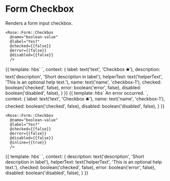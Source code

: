 
<Meta title="Rose|Form/Checkbox" component="Form/Checkbox" />

# Form Checkbox

Renders a form input checkbox.

```htmlbars
<Rose::Form::Checkbox
  @name="boolean-value"
  @label="Yes?"
  @checked={{false}}
  @error={{false}}
  @disabled={{false}}
  />
```

<Preview>
  <Story name="Basic Checkbox" height="10rem">{{
    template: hbs`
      <Rose::Form::Checkbox
        @name={{name}}
        @label={{label}}
        @description={{description}}
        @helperText={{helperText}}
        @checked={{checked}}
        @error={{error}}
        @disabled={{disabled}}
        />
    `,
    context: {
      label: text('text', 'Checkbox 🛎'),
      description: text('description', 'Short description in label'),
      helperText: text('helperText', 'This is an optional help text.'),
      name: text('name', 'checkbox-1'),
      checked: boolean('checked', false),
      error: boolean('error', false),
      disabled: boolean('disabled', false),
    }
  }}</Story>
</Preview>

<Preview>
  <Story name="Checkbox with errors" height="10rem">{{
    template: hbs`
      <Rose::Form::Checkbox
        @name={{name}}
        @label={{label}}
        @checked={{checked}}
        @error={{true}}
        @disabled={{disabled}}
        as |field|
      >
        <field.errors as |errors|>
          <errors.message>An error occurred.</errors.message>
        </field.errors>
      </Rose::Form::Checkbox>
    `,
    context: {
      label: text('text', 'Checkbox 🛎'),
      name: text('name', 'checkbox-1'),
      checked: boolean('checked', false),
      disabled: boolean('disabled', false),
    }
  }}</Story>
</Preview>


```htmlbars
<Rose::Form::Checkbox
  @name="boolean-value"
  @label="Yes?"
  @checked={{false}}
  @error={{false}}
  @disabled={{false}}
  @inline={{true}}
  />
```

<Preview>
  <Story name="Checkbox with inline style" height="10rem">{{
    template: hbs`
      <Rose::Form::Checkbox
        @name='checkbox-1'
        @label='Checkbox1 🛎'
        @description={{description}}
        @helperText={{helperText}}
        @checked={{checked}}
        @error={{error}}
        @disabled={{disabled}}
        @inline={{true}}
        />
      <Rose::Form::Checkbox
        @name='checkbox-2'
        @label='Checkbox2 🛎'
        @description={{description}}
        @helperText={{helperText}}
        @checked={{checked}}
        @error={{error}}
        @disabled={{disabled}}
        @inline={{true}}
        />
      <Rose::Form::Checkbox
        @name='checkbox-3'
        @label='Checkbox3 🛎'
        @description={{description}}
        @helperText={{helperText}}
        @checked={{checked}}
        @error={{error}}
        @disabled={{disabled}}
        @inline={{true}}
        />
    `,
    context: {
      description: text('description', 'Short description in label'),
      helperText: text('helperText', 'This is an optional help text.'),
      checked: boolean('checked', false),
      error: boolean('error', false),
      disabled: boolean('disabled', false),
    }
  }}</Story>
  
</Preview>
